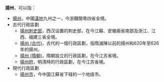 '''揚州'''，可以指：
* [[揚州_(九州)|揚州]]，中國[[漢地|漢地]]九州之一，今浙贛閩粵四省全境。
*古代行政區劃
** [[揚州刺史部|揚州刺史部]]，西汉设置的刺史部，在今江蘇、安徽兩省南部及浙江、江西、福建三省全境。
** [[揚州_(古代)|揚州 (古代)]]，古代的一個行政區劃，指隋滅陳以前的揚州和620年至626年的揚州。
** [[揚州_(隋朝)|揚州 (隋朝)]]，隋朝設立的行政區劃，在今江苏省境。
** [[揚州府|揚州府]]，明清時的行政區劃，在今江苏省境。
*現代行政區劃
** [[揚州市|揚州市]]，今中国江蘇省下辖的一个地级市。

{{Disambig|Q|cat=二字中国州名消歧义}}